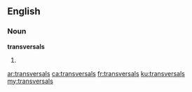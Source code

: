 ==English==

===Noun===
'''transversals'''

# {{plural of|transversal}}

[[ar:transversals]]
[[ca:transversals]]
[[fr:transversals]]
[[ku:transversals]]
[[my:transversals]]